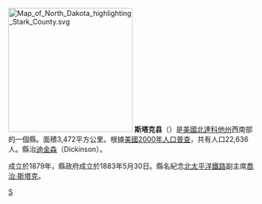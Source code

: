 {{Unreferenced|time=2019-01-31T05:09:34+00:00}}
{{noteTA
|T=zh-hans:斯塔克县 (北达科他州);zh-hk:斯塔克縣 (北達科他州);zh-tw:斯塔克郡 (北達科他州);
|1=zh-hans:县;zh-hk:縣;zh-tw:郡;
}}

{{Otheruses|斯塔克縣|subject=美國北達科他州的一個縣|other=同名的縣}}
[[File:Map_of_North_Dakota_highlighting_Stark_County.svg|250px]]
'''斯塔克县'''（{{lang-en|Stark County}}）是[[美國|美國]][[北達科他州|北達科他州]]西南部的一個縣。面積3,472平方公里。根據[[美國2000年人口普查|美國2000年人口普查]]，共有人口22,636人。縣治[[迪金森_(俄亥俄州)|迪金森]]（Dickinson）。

成立於1879年，縣政府成立於1883年5月30日。縣名紀念[[北太平洋鐵路|北太平洋鐵路]]副主席[[喬治·斯塔克|喬治·斯塔克]]。
{{NorthDakota-stub}}

[[Category:北达科他州行政区划|S]]